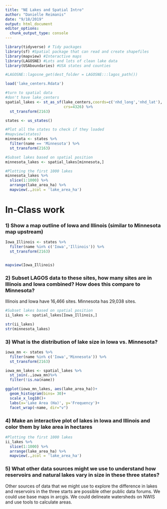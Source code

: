 ```yaml
---
title: "NE Lakes and Spatial Intro"
author: "Danielle Reimanis"
date: "9/18/2019"
output: html_document
editor_options: 
  chunk_output_type: console
---
```


```r
library(tidyverse) # Tidy packages
library(sf) #Spatial package that can read and create shapefiles 
library(mapview) #Interactive maps
library(LAGOSNE) #Lots and lots of clean lake data
library(USAboundaries) #USA states and counties
```

```r
#LAGOSNE::lagosne_get(dest_folder = LAGOSNE:::lagos_path())

load('lake_centers.Rdata')
```


```r
#turn to spatial data
#don't have lake_centers
spatial_lakes <- st_as_sf(lake_centers,coords=c('nhd_long','nhd_lat'),
                          crs=4326) %>%
  st_transform(2163)

states <- us_states()

#Plot all the states to check if they loaded
#mapview(states)
minnesota <- states %>%
  filter(name == 'Minnesota') %>%
  st_transform(2163)

#Subset lakes based on spatial position
minnesota_lakes <- spatial_lakes[minnesota,]

#Plotting the first 1000 lakes
minnesota_lakes %>%
  slice(1:1000) %>%
  arrange(lake_area_ha) %>%
  mapview(.,zcol = 'lake_area_ha')


```

# In-Class work


### 1) Show a map outline of Iowa and Illinois (similar to Minnesota map upstream)

```r
Iowa_Illinois <- states %>%
  filter(name %in% c('Iowa','Illinois')) %>%
  st_transform(2163)


mapview(Iowa_Illinois)

```



### 2) Subset LAGOS data to these sites, how many sites are in Illinois and Iowa combined? How does this compare to Minnesota?

Illinois and Iowa have 16,466 sites. Minnesota has 29,038 sites.

```r

#Subset lakes based on spatial position
ii_lakes <- spatial_lakes[Iowa_Illinois,]

str(ii_lakes)
str(minnesota_lakes)

```


### 3) What is the distribution of lake size in Iowa vs. Minnesota?

```r

iowa_mn <- states %>%
  filter(name %in% c('Iowa','Minnesota')) %>%
  st_transform(2163)

iowa_mn_lakes <- spatial_lakes %>%
  st_join(.,iowa_mn)%>%
  filter(!is.na(name))

ggplot(iowa_mn_lakes, aes(lake_area_ha))+
  geom_histogram(bins= 30)+
  scale_x_log10()+
  labs(x='Lake Area (Ha)', y='Frequency')+
  facet_wrap(~name, dir="v")

```


### 4) Make an interactive plot of lakes in Iowa and Illinois and color them by lake area in hectares

```r

#Plotting the first 1000 lakes
ii_lakes %>%
  slice(1:1000) %>%
  arrange(lake_area_ha) %>%
  mapview(.,zcol = 'lake_area_ha')

```


### 5) What other data sources might we use to understand how reservoirs and natural lakes vary in size in these three states? 

Other sources of data that we might use to explore the difference in lakes and reservoirs in the three starts are possible other public data forums. We could use base maps in arcgis. We could delineate watersheds on NWIS and use tools to calculate areas. 
